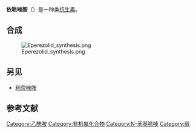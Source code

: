 {{expand|time=2017-12-24T17:33:51+00:00}}
{{Drugbox
| Verifiedfields = changed
| verifiedrevid = 406013269
| IUPAC_name = (''S'')-''N''-<nowiki>[[</nowiki>3-[3-Fluoro-4-[4-(2-hydroxyacetyl)piperazin-<br/>1-yl]phenyl]-2-oxo-1,3-oxazolidin-5-yl]methyl]acetamide
| image = Eperezolid.png
| alt = Skeletal formula of eperezolid
| width = 260
| image2 = Eperezolid 3D spacefill.png
| alt2 = Space-filling model of the eperezolid molecule

<!--Clinical data-->
| tradename =  
| pregnancy_AU = <!-- A / B1 / B2 / B3 / C / D / X -->
| pregnancy_US = <!-- A / B            / C / D / X -->
| pregnancy_category =  
| legal_AU = <!-- S2, S3, S4, S5, S6, S7, S8, S9 or Unscheduled-->
| legal_CA = <!-- Schedule I, II, III, IV, V, VI, VII, VIII -->
| legal_UK = <!-- GSL, P, POM, CD, or Class A, B, C -->
| legal_US = <!-- OTC / Rx-only / Schedule I, II, III, IV, V -->
| legal_status =  
| routes_of_administration =

<!--Pharmacokinetic data-->
| bioavailability =  
| protein_bound =  
| metabolism =  
| elimination_half-life =  
| excretion =

<!--Identifiers-->
| CAS_number_Ref = {{cascite|correct|??}}
| CAS_number = 165800-04-4
| ATC_prefix = none
| ATC_suffix =  
| PubChem = 73214
| DrugBank_Ref = {{drugbankcite|correct|drugbank}}
| DrugBank =  
| UNII_Ref = {{fdacite|changed|FDA}}
| UNII = C460ZSU1OW
| KEGG_Ref = {{keggcite|correct|kegg}}
| KEGG = D04017
| ChEMBL_Ref = {{ebicite|changed|EBI}}
| ChEMBL = 47955
| ChemSpiderID_Ref = {{chemspidercite|changed|chemspider}}
| ChemSpiderID = 65969

<!--Chemical data-->
| C=18 | H=23 | F=1 | N=4 | O=5 
| molecular_weight = 394.40
| smiles = CC(=O)NC[C@H]1CN(C(=O)O1)C2=CC(=C(C=C2)N3CCN(CC3)C(=O)CO)F
| StdInChI_Ref = {{stdinchicite|changed|chemspider}}
| StdInChI = 1S/C18H23FN4O5/c1-12(25)20-9-14-10-23(18(27)28-14)13-2-3-16(15(19)8-13)21-4-6-22(7-5-21)17(26)11-24/h2-3,8,14,24H,4-7,9-11H2,1H3,(H,20,25)/t14-/m0/s1
| StdInChIKey_Ref = {{stdinchicite|changed|chemspider}}
| StdInChIKey = SIMWTRCFFSTNMG-AWEZNQCLSA-N

}}

'''依哌唑胺'''（{{lang-en|Eperezolid}}）是一种{{le|恶唑烷酮|oxazolidinone}}类[[抗生素|抗生素]]。
==合成==

[[File:Eperezolid_synthesis.png|thumb]]

==另见==
*[[利奈唑胺|利奈唑胺]]
==参考文献==
{{reflist}}
{{Protein synthesis inhibitor antibiotics}}

[[Category:乙酰胺|Category:乙酰胺]]
[[Category:有机氟化合物|Category:有机氟化合物]]
[[Category:N-苯基哌嗪|Category:N-苯基哌嗪]]
[[Category:醇|Category:醇]]